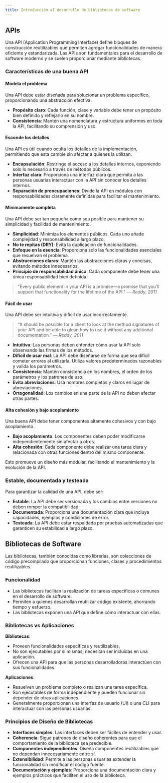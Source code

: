```yaml
---
title: Introducción al desarrollo de bibliotecas de software
---
```



<ReadingTime />

## APIs

Una API (Application Programming Interface) define bloques de construcción reutilizables que permiten agregar funcionalidades de manera eficiente y estandarizada. Las APIs son fundamentales para el desarrollo de software moderno y se suelen proporcionar mediante bibliotecas.

### Características de una buena API

#### Modela el problema

Una API debe estar diseñada para solucionar un problema específico, proporcionando una abstracción efectiva.

- **Propósito claro**: Cada función, clase y variable debe tener un propósito bien definido y reflejarlo en su nombre.
- **Consistencia**: Mantén una nomenclatura y estructura uniformes en toda la API, facilitando su comprensión y uso.

#### Esconde los detalles

Una API es útil cuando oculta los detalles de la implementación, permitiendo que esta cambie sin afectar a quienes la utilizan.

- **Encapsulación**: Restringe el acceso a los detalles internos, exponiendo solo lo necesario a través de métodos públicos.
- **Interfaz clara**: Proporciona una interfaz clara que permita a las personas usuarias interactuar con la API sin conocer los detalles internos.
- **Separación de preocupaciones**: Divide la API en módulos con responsabilidades claramente definidas para facilitar el mantenimiento.

#### Mínimamente completa

Una API debe ser tan pequeña como sea posible para mantener su simplicidad y facilidad de mantenimiento.

- **Simplicidad**: Minimiza los elementos públicos. Cada uno añade complejidad y responsabilidad a largo plazo.
- **No te repitas (DRY)**: Evita la duplicación de funcionalidades.
- **Enfoque en la esencia**: Proporciona solo las funcionalidades esenciales que resuelvan el problema.
- **Abstracciones claras**: Mantén las abstracciones claras y concisas, evitando métodos innecesarios.
- **Principio de responsabilidad única**: Cada componente debe tener una única responsabilidad bien definida.

> "Every public element in your API is a promise—a promise that you'll support that functionality for the lifetime of the API."
> — *Reddy, 2011*

#### Fácil de usar

Una API debe ser intuitiva y difícil de usar incorrectamente.

> "It should be possible for a client to look at the method signatures of your API and be able to glean how to use it without any additional documentation."
> — *Reddy, 2011*

- **Intuitiva**: Las personas deben entender cómo usar la API solo observando las firmas de los métodos.
- **Difícil de usar mal**: La API debe diseñarse de forma que sea difícil cometer errores al utilizarla. Utiliza valores predeterminados razonables y valida los parámetros.
- **Consistencia**: Mantén consistencia en los nombres, el orden de los parámetros y los patrones de uso.
- **Evita abreviaciones**: Usa nombres completos y claros en lugar de abreviaciones.
- **Ortogonalidad**: Los cambios en una parte de la API no deben afectar otras partes.

#### Alta cohesión y bajo acoplamiento

Una buena API debe tener componentes altamente cohesivos y con bajo acoplamiento.

- **Bajo acoplamiento**: Los componentes deben poder modificarse independientemente sin afectar a otros.
- **Alta cohesión**: Cada componente debe realizar una tarea clara y relacionada con otras funciones dentro del mismo componente.

Esto promueve un diseño más modular, facilitando el mantenimiento y la evolución de la API.

### Estable, documentada y testeada

Para garantizar la calidad de una API, debe ser:

- **Estable**: La API debe ser versionada y los cambios entre versiones no deben romper la compatibilidad.
- **Documentada**: Proporciona una documentación clara que incluya capacidades, ejemplos y condiciones de error.
- **Testeada**: La API debe estar respaldada por pruebas automatizadas que garanticen su estabilidad a largo plazo.

## Bibliotecas de Software

Las bibliotecas, también conocidas como librerías, son colecciones de código precompilado que proporcionan funciones, clases y procedimientos reutilizables.

### Funcionalidad

- Las bibliotecas facilitan la realización de tareas específicas o comunes en el desarrollo de software.
- Permiten a quienes desarrollan reutilizar código existente, ahorrando tiempo y esfuerzo.
- Las bibliotecas exponen una API que define cómo interactuar con ellas.

### Bibliotecas vs Aplicaciones

**Bibliotecas**:

- Proveen funcionalidades específicas y reutilizables.
- No son ejecutables por sí mismas; necesitan ser incluidas en una aplicación.
- Ofrecen una API para que las personas desarrolladoras interactúen con sus funcionalidades.

**Aplicaciones**:

- Resuelven un problema completo o realizan una tarea específica.
- Son ejecutables de forma independiente y pueden funcionar sin depender de otras aplicaciones.
- Generalmente proporcionan una interfaz de usuario (UI) o una CLI para interactuar con las personas usuarias.

### Principios de Diseño de Bibliotecas

- **Interfaces simples**: Las interfaces deben ser fáciles de entender y usar.
- **Coherencia**: Sigue patrones de diseño coherentes para que el comportamiento de la biblioteca sea predecible.
- **Componentes independientes**: Diseña componentes reutilizables que no dependan innecesariamente entre sí.
- **Extensibilidad**: Permite a las personas usuarias extender la funcionalidad sin modificar el código fuente.
- **Documentación y ejemplos**: Proporciona una documentación clara y ejemplos prácticos que faciliten el uso de la biblioteca.

